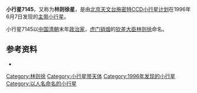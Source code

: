 {{Infobox Planet  
| name = 7145 Linzexu
| image = 
| caption = 
| discovery=yes | physical_characteristics = yes | bgcolour=#FFFFC0
| discovery_ref = 
| discoverer = [[北京天文台施密特CCD小行星计划|北京天文台施密特CCD小行星计划]]
| discovery_site = [[兴隆县|兴隆]]
| discovered =  1996年6月7日
| mp_name = 7145
| alt_names = 1996 LO
| named_after = [[林则徐|林则徐]]
| mp_category=[[小行星带|主带]]
| orbit_ref = <ref>[http://ssd.jpl.nasa.gov/sbdb.cgi?sstr=7145+Linzexu 7145 Linzexu (1996 LO)]</ref>
| epoch = 2011年8月27日
| semimajor=
| perihelion=2.1134988[[天文单位|AU]]
| aphelion= 2.5638156AU
| eccentricity =0.1756432
| period = 1499.4382729[[日|地球日]] 
| inclination=9.02907[[角度|°]]
| asc_node=179.51103°
| arg_peri=249.05507°
| mean_anomaly=106.41549°
| avg_speed=
 | dimensions=
 | mass=
 | density=
 | surface_grav=
 | escape_velocity=
 | rotation=
 | spectral_type=
 | magnitude=12.3
 | abs_magnitude=
 | albedo= 	
 | single_temperature=
}}
'''小行星7145'''，又称为'''林则徐星'''，是由[[北京天文台施密特CCD小行星计划|北京天文台施密特CCD小行星计划]]在1996年6月7日发现的[[小行星带|主带]][[小行星|小行星]]。

小行星7145以[[中国|中国]][[清朝|清朝]]末年[[政治家|政治家]]，[[虎门销烟|虎门销烟]]的[[钦差大臣|钦差大臣]][[林则徐|林则徐]]命名。

== 参考资料 ==
{{Reflist}}
*{{JPL Small Body}}

{{Minor Planet Number|(7144)[[小行星7144|小行星7144]]|(7146)[[小行星7146|小行星7146]]}}

[[Category:林则徐|Category:林则徐]]
[[Category:小行星带天体|Category:小行星带天体]]
[[Category:1996年发现的小行星|Category:1996年发现的小行星]]
[[Category:以人名命名的小行星|Category:以人名命名的小行星]]